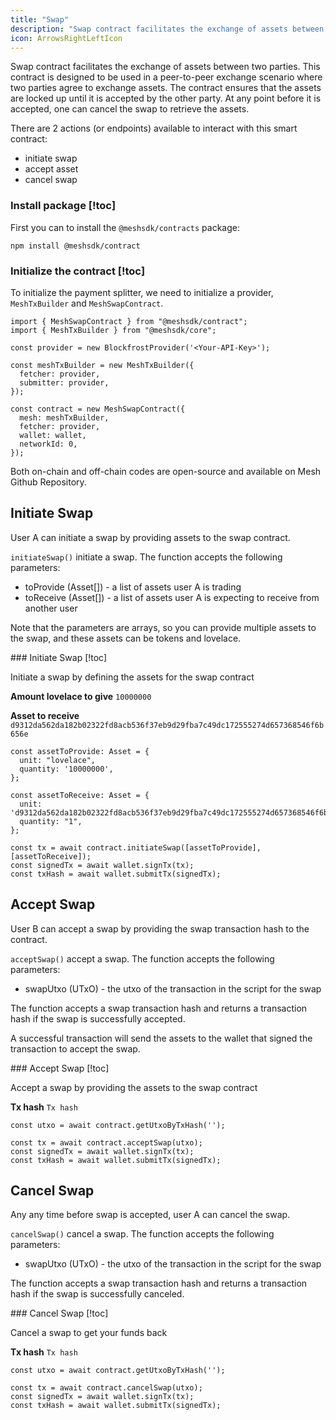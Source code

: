 ```yaml
---
title: "Swap"
description: "Swap contract facilitates the exchange of assets between two parties"
icon: ArrowsRightLeftIcon
---
```


Swap contract facilitates the exchange of assets between two parties. This contract is designed to be used in a peer-to-peer exchange scenario where two parties agree to exchange assets. The contract ensures that the assets are locked up until it is accepted by the other party. At any point before it is accepted, one can cancel the swap to retrieve the assets.

There are 2 actions (or endpoints) available to interact with this smart contract:

- initiate swap
- accept asset
- cancel swap

### Install package [!toc]

First you can to install the `@meshsdk/contracts` package:

```tsx
npm install @meshsdk/contract
```

### Initialize the contract [!toc]

To initialize the payment splitter, we need to initialize a <Link href="https://meshjs.dev/providers">provider</Link>, `MeshTxBuilder` and `MeshSwapContract`.

```tsx
import { MeshSwapContract } from "@meshsdk/contract";
import { MeshTxBuilder } from "@meshsdk/core";

const provider = new BlockfrostProvider('<Your-API-Key>');

const meshTxBuilder = new MeshTxBuilder({
  fetcher: provider,
  submitter: provider,
});

const contract = new MeshSwapContract({
  mesh: meshTxBuilder,
  fetcher: provider,
  wallet: wallet,
  networkId: 0,
});
```

Both on-chain and off-chain codes are open-source and available on <Link href="https://github.com/MeshJS/mesh/tree/main/packages/mesh-contract/src/swap">Mesh Github Repository</Link>.


## Initiate Swap

User A can initiate a swap by providing assets to the swap contract.

`initiateSwap()` initiate a swap. The function accepts the following parameters:

- toProvide (Asset[]) - a list of assets user A is trading
- toReceive (Asset[]) - a list of assets user A is expecting to receive from another user

Note that the parameters are arrays, so you can provide multiple assets to the swap, and these assets can be tokens and lovelace.

<Card>
### Initiate Swap [!toc]

Initiate a swap by defining the assets for the swap contract

**Amount lovelace to give**
`10000000`

**Asset to receive**
`d9312da562da182b02322fd8acb536f37eb9d29fba7c49dc172555274d657368546f6b656e`

```tsx
const assetToProvide: Asset = {
  unit: "lovelace",
  quantity: '10000000',
};

const assetToReceive: Asset = {
  unit: 'd9312da562da182b02322fd8acb536f37eb9d29fba7c49dc172555274d657368546f6b656e',
  quantity: "1",
};

const tx = await contract.initiateSwap([assetToProvide], [assetToReceive]);
const signedTx = await wallet.signTx(tx);
const txHash = await wallet.submitTx(signedTx);
```
</Card>


## Accept Swap

User B can accept a swap by providing the swap transaction hash to the contract.

`acceptSwap()` accept a swap. The function accepts the following parameters:

- swapUtxo (UTxO) - the utxo of the transaction in the script for the swap

The function accepts a swap transaction hash and returns a transaction hash if the swap is successfully accepted.

A <Link href="https://preprod.cardanoscan.io/transaction/e266fc6b0b2481988f9742a28b914dabf7da5403a3893d5ba4b05530d2519f3a">successful transaction</Link> will send the assets to the wallet that signed the transaction to accept the swap.

<Card>
  ### Accept Swap [!toc]

  Accept a swap by providing the assets to the swap contract

  **Tx hash**
  `Tx hash`

  ```tsx
  const utxo = await contract.getUtxoByTxHash('');

  const tx = await contract.acceptSwap(utxo);
  const signedTx = await wallet.signTx(tx);
  const txHash = await wallet.submitTx(signedTx);
  ```
</Card>


## Cancel Swap

Any any time before swap is accepted, user A can cancel the swap.

`cancelSwap()` cancel a swap. The function accepts the following parameters:

- swapUtxo (UTxO) - the utxo of the transaction in the script for the swap

The function accepts a swap transaction hash and returns a transaction hash if the swap is successfully canceled.

<Card>
  ### Cancel Swap [!toc]

  Cancel a swap to get your funds back

  **Tx hash**
  `Tx hash`

  ```tsx
  const utxo = await contract.getUtxoByTxHash('');

  const tx = await contract.cancelSwap(utxo);
  const signedTx = await wallet.signTx(tx);
  const txHash = await wallet.submitTx(signedTx);
  ```
</Card>